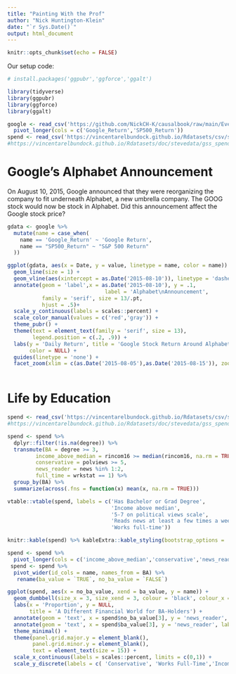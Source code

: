 ```yaml
---
title: "Painting With the Prof"
author: "Nick Huntington-Klein"
date: "`r Sys.Date()`"
output: html_document
---
```


```r
knitr::opts_chunk$set(echo = FALSE)
```

Our setup code:

```r
# install.packages('ggpubr','ggforce','ggalt')

library(tidyverse)
library(ggpubr)
library(ggforce)
library(ggalt)

google <- read_csv('https://github.com/NickCH-K/causalbook/raw/main/EventStudies/google_stock_data.csv') %>%
  pivot_longer(cols = c('Google_Return','SP500_Return'))
spend <- read_csv('https://vincentarelbundock.github.io/Rdatasets/csv/stevedata/gss_spending.csv')
#https://vincentarelbundock.github.io/Rdatasets/doc/stevedata/gss_spending.html
```

# Google's Alphabet Announcement

On August 10, 2015, Google announced that they were reorganizing the company to fit underneath Alphabet, a new umbrella company. The GOOG stock would now be stock in Alphabet. Did this announcement affect the Google stock price?

```r
gdata <- google %>%
  mutate(name = case_when(
    name == 'Google_Return' ~ 'Google Return',
    name == "SP500_Return" ~ "S&P 500 Return"
  ))

ggplot(gdata, aes(x = Date, y = value, linetype = name, color = name)) + 
  geom_line(size = 1) + 
  geom_vline(aes(xintercept = as.Date('2015-08-10')), linetype = 'dashed') +
  annotate(geom = 'label',x = as.Date('2015-08-10'), y = .1,
                               label = 'Alphabet\nAnnouncement',
           family = 'serif', size = 13/.pt,
           hjust = .5)+
  scale_y_continuous(labels = scales::percent) +
  scale_color_manual(values = c('red','gray')) +
  theme_pubr() + 
  theme(text = element_text(family = 'serif', size = 13),
        legend.position = c(.2, .9)) +
  labs(y = 'Daily Return', title = 'Google Stock Return Around Alphabet Announcement',
       color = NULL) + 
  guides(linetype = 'none') +
  facet_zoom(xlim = c(as.Date('2015-08-05'),as.Date('2015-08-15')), zoom.size = 1)
  
```


# Life by Education

```r
spend <- read_csv('https://vincentarelbundock.github.io/Rdatasets/csv/stevedata/gss_spending.csv')
#https://vincentarelbundock.github.io/Rdatasets/doc/stevedata/gss_spending.html

spend <- spend %>%
  dplyr::filter(!is.na(degree)) %>%
  transmute(BA = degree >= 3,
         income_above_median = rincom16 >= median(rincom16, na.rm = TRUE),
         conservative = polviews >= 5,
         news_reader = news %in% 1:2,
         full_time = wrkstat == 1) %>%
  group_by(BA) %>%
  summarize(across(.fns = function(x) mean(x, na.rm = TRUE)))

vtable::vtable(spend, labels = c('Has Bachelor or Grad Degree',
                                 'Income above median',
                                 '5-7 on political views scale',
                                 'Reads news at least a few times a week or daily',
                                 'Works full-time'))
```

```r
knitr::kable(spend) %>% kableExtra::kable_styling(bootstrap_options = 'striped')
```

```r
spend <- spend %>%
  pivot_longer(cols = c('income_above_median','conservative','news_reader','full_time'))
 spend <- spend %>%
  pivot_wider(id_cols = name, names_from = BA) %>%
   rename(ba_value = `TRUE`, no_ba_value = `FALSE`)
```

```r
ggplot(spend, aes(x = no_ba_value, xend = ba_value, y = name)) + 
  geom_dumbbell(size_x = 3, size_xend = 3, colour = 'black', colour_x = 'red', colour_xend = 'blue') + 
  labs(x = 'Proportion', y = NULL,
       title = 'A Different Financial World for BA-Holders') + 
  annotate(geom = 'text', x = spend$no_ba_value[3], y = 'news_reader', label = 'No BA', vjust = -1) +
  annotate(geom = 'text', x = spend$ba_value[3], y = 'news_reader', label = 'BA', vjust = -1) +
  theme_minimal() + 
  theme(panel.grid.major.y = element_blank(),
        panel.grid.minor.y = element_blank(),
        text = element_text(size = 15)) +
  scale_x_continuous(labels = scales::percent, limits = c(0,1)) + 
  scale_y_discrete(labels = c( 'Conservative', 'Works Full-Time','Income above Median','Frequent News Reader'))
```